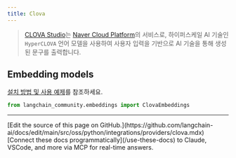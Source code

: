 ```yaml
---
title: Clova
---
```


>[CLOVA Studio](https://api.ncloud-docs.com/docs/ai-naver-clovastudio-summary)는 
> [Naver Cloud Platform](https://www.ncloud.com/)의 서비스로, 하이퍼스케일 AI 기술인 `HyperCLOVA` 언어 모델을 사용하여 
> 사용자 입력을 기반으로 AI 기술을 통해 생성된 문구를 출력합니다.


## Embedding models

[설치 방법 및 사용 예제](/oss/python/integrations/text_embedding/clova)를 참조하세요.

```python
from langchain_community.embeddings import ClovaEmbeddings
```

---

<Callout icon="pen-to-square" iconType="regular">
    [Edit the source of this page on GitHub.](https://github.com/langchain-ai/docs/edit/main/src/oss/python/integrations/providers/clova.mdx)
</Callout>
<Tip icon="terminal" iconType="regular">
    [Connect these docs programmatically](/use-these-docs) to Claude, VSCode, and more via MCP for    real-time answers.
</Tip>
